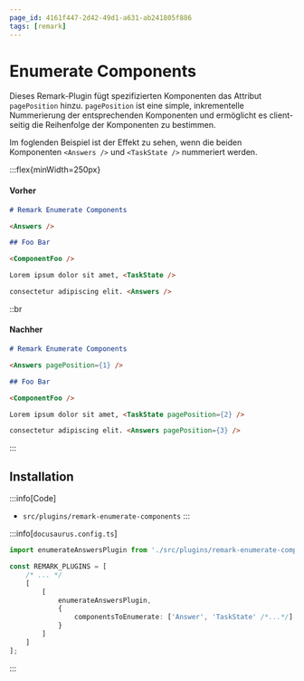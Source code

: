 ```yaml
---
page_id: 4161f447-2d42-49d1-a631-ab241805f886
tags: [remark]
---
```


# Enumerate Components

Dieses Remark-Plugin fügt spezifizierten Komponenten das Attribut `pagePosition` hinzu. `pagePosition` ist eine simple, inkrementelle Nummerierung der entsprechenden Komponenten und ermöglicht es client-seitig die Reihenfolge der Komponenten zu bestimmen.

Im foglenden Beispiel ist der Effekt zu sehen, wenn die beiden Komponenten `<Answers />` und `<TaskState />` nummeriert werden.

:::flex{minWidth=250px}

#### Vorher

```md
# Remark Enumerate Components

<Answers />

## Foo Bar

<ComponentFoo />

Lorem ipsum dolor sit amet, <TaskState />

consectetur adipiscing elit. <Answers />
```

::br

#### Nachher

```md
# Remark Enumerate Components

<Answers pagePosition={1} />

## Foo Bar

<ComponentFoo />

Lorem ipsum dolor sit amet, <TaskState pagePosition={2} />

consectetur adipiscing elit. <Answers pagePosition={3} />
```

:::

## Installation

:::info[Code]

- `src/plugins/remark-enumerate-components` :::

:::info[`docusaurus.config.ts`]

```ts
import enumerateAnswersPlugin from './src/plugins/remark-enumerate-components/plugin';

const REMARK_PLUGINS = [
    /* ... */
    [
        [
            enumerateAnswersPlugin,
            {
                componentsToEnumerate: ['Answer', 'TaskState' /*...*/]
            }
        ]
    ]
];
```

:::

